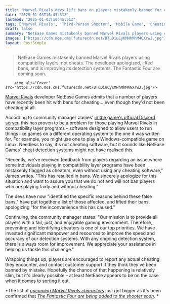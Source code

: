 ```yaml
---
title: "Marvel Rivals devs lift bans on players mistakenly banned for cheating: 'We do not and will not ban players who are playing fairly'"
date: "2025-01-03T10:45:51Z"
lastmod: "2025-01-03T10:45:51Z"
tags: ['Marvel Rivals', 'Third-Person Shooter', 'Mobile Game', 'Cheating', 'Ban', 'NetEase Games', 'Game Development', 'Anti-Cheat']
draft: false
summary: "NetEase Games mistakenly banned Marvel Rivals players using compatibility layers, not cheats.  The developer apologized, lifted bans, and is improving its detection systems.  The Fantastic Four are coming soon."
images: ["https://cdn.mos.cms.futurecdn.net/DTuDiuCyKMHhMhM4GXrwJ.jpg"]
layout: PostSimple
---
```

> NetEase Games mistakenly banned Marvel Rivals players using compatibility layers, not cheats.  The developer apologized, lifted bans, and is improving its detection systems.  The Fantastic Four are coming soon.


        <img alt="Cover" src="https://cdn.mos.cms.futurecdn.net/DTuDiuCyKMHhMhM4GXrwJ.jpg"/>
        
[<u>Marvel Rivals</u>](https://www.gamesradar.com/games/third-person-shooter/marvel-rivals-guide/) developer NetEase Games admits that a number of players have recently been hit with bans for cheating… even though they'd not been cheating at all. 

According to community manager 'James' [<u>in the game's official Discord server</u>](https://discord.com/channels/1193841000108531764/1201833362399170560/1324661682936746075), this has proven to be a problem for those playing Marvel Rivals in compatibility layer programs – software designed to allow users to run things like games on a different operating system to the one it was written for. For example, you might use one to play a Windows-compatible game on Linux. Needless to say, it's not cheating software, but it sounds like NetEase Games' cheat detection systems might not have realised this.

"Recently, we've received feedback from players regarding an issue where some individuals playing in compatibility layer programs have been mistakenly flagged as cheaters, even without using any cheating software," James writes. "This has resulted in bans. We sincerely apologize for this situation and want to assure you that we do not and will not ban players who are playing fairly and without cheating."

The devs have now "identified the specific reasons behind these false bans," have put together a list of those affected, and lifted their bans, apologizing "for the inconvenience this has caused." 

Continuing, the community manager states: "Our mission is to provide all players with a fair, just, and enjoyable gaming environment. Therefore, preventing and identifying cheaters is one of our top priorities. We have invested significant manpower and resources to improve the speed and accuracy of our detection systems. With any ongoing detection system, there is always room for improvement. We appreciate your assistance in helping us tackle this challenge."

Wrapping things up, players are encouraged to report any actual cheating they encounter, and contact customer support if they think they've been banned by mistake. Hopefully the chance of that happening is relatively slim, but it's clearly possible – at least NetEase appears to be on the case when it comes to sorting it out. 

*The list of *[<u><em>upcoming Marvel Rivals characters</em></u>](https://www.gamesradar.com/games/third-person-shooter/marvel-rivals-upcoming-characters-new-leaked/)* just got bigger as it's been confirmed that *[<u><em>The Fantastic Four are being added to the shooter soon</em></u>](https://www.gamesradar.com/games/third-person-shooter/marvel-rivals-officially-confirms-first-new-characters-the-fantastic-four-are-coming-soon/)*. * 
        